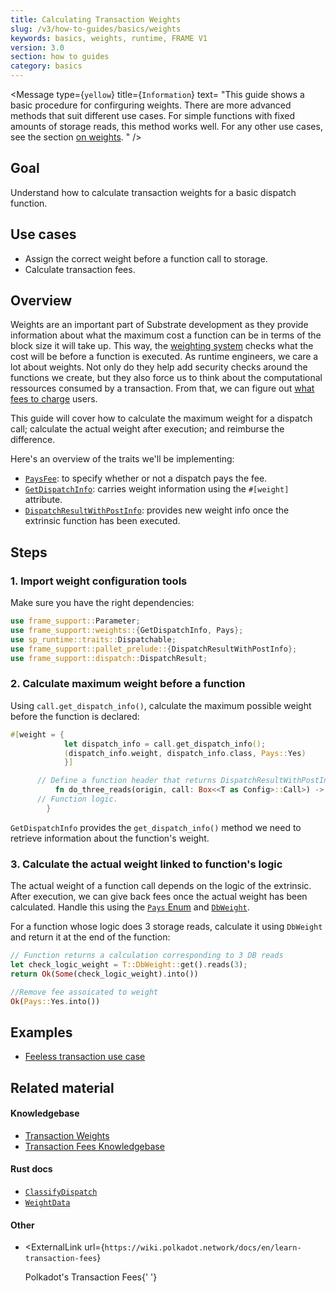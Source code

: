 ```yaml
---
title: Calculating Transaction Weights
slug: /v3/how-to-guides/basics/weights
keywords: basics, weights, runtime, FRAME V1
version: 3.0 
section: how to guides
category: basics
---
```


<Message
  type={`yellow`}
  title={`Information`}
  text=
    "This guide shows a basic procedure for confirguring weights. There are more
    advanced methods that suit different use cases. For simple functions with fixed amounts
    of storage reads, this method works well. For any other use cases, see the section 
    [on weights](./weights/calculate-fees).
    "
/>

## Goal

Understand how to calculate transaction weights for a basic dispatch function.

## Use cases

- Assign the correct weight before a function call to storage.
- Calculate transaction fees.

## Overview

Weights are an important part of Substrate development as they provide information about what the maximum cost a function can be in terms of the block size it will take up. This way, the [weighting system][weights-kb] checks what the cost will be before a function is executed. As runtime engineers, we care a lot about weights. Not only do they help add security checks around the functions we create, but they also force us to think about the computational ressources consumed by a transaction. From that, we can figure out [what fees to charge][fees-kb] users.

This guide will cover how to calculate the maximum weight for a dispatch call; calculate the actual weight after execution; and
reimburse the difference.

Here's an overview of the traits we'll be implementing:

- [`PaysFee`][paysfee-rustdocs]: to specify whether or not a dispatch pays the fee.
- [`GetDispatchInfo`][get-dispatchinfo-rustdocs]: carries weight information using the `#[weight]` attribute.
- [`DispatchResultWithPostInfo`][get-postdispatchinfo-rustdocs]: provides new weight info once the extrinsic function has been executed.

## Steps

### 1. Import weight configuration tools

Make sure you have the right dependencies:

```rust
use frame_support::Parameter;
use frame_support::weights::{GetDispatchInfo, Pays};
use sp_runtime::traits::Dispatchable;
use frame_support::pallet_prelude::{DispatchResultWithPostInfo};
use frame_support::dispatch::DispatchResult;
```

### 2. Calculate maximum weight before a function

Using `call.get_dispatch_info()`, calculate the maximum possible weight before the function is declared:

```rust
#[weight = {
			let dispatch_info = call.get_dispatch_info();
			(dispatch_info.weight, dispatch_info.class, Pays::Yes)
            }]

      // Define a function header that returns DispatchResultWithPostInfo.
		  fn do_three_reads(origin, call: Box<<T as Config>::Call>) -> DispatchResultWithPostInfo {
      // Function logic.
        }
```

`GetDispatchInfo` provides the `get_dispatch_info()` method we need to retrieve information about the function's weight.

### 3. Calculate the actual weight linked to function's logic

The actual weight of a function call depends on the logic of the extrinsic. After execution, we can give back fees once the actual weight has been calculated. Handle this using the [`Pays` Enum][pays-rustdocs] and [`DbWeight`][dbweight-rustdocs].

For a function whose logic does 3 storage reads, calculate it using `DbWeight` and return it at the end of the function:

```rust
// Function returns a calculation corresponding to 3 DB reads
let check_logic_weight = T::DbWeight::get().reads(3);
return Ok(Some(check_logic_weight).into())

//Remove fee assoicated to weight
Ok(Pays::Yes.into())
```

## Examples

- [Feeless transaction use case](https://github.com/shawntabrizi/substrate-feeless-token-factory#user-story)

## Related material

#### Knowledgebase

- [Transaction Weights](https://substrate.dev/docs/en/knowledgebase/learn-substrate/weight)
- [Transaction Fees Knowledgebase](https://substrate.dev/docs/en/knowledgebase/runtime/fees)

#### Rust docs

- [`ClassifyDispatch`](/rustdocs/latest/frame_support/weights/trait.ClassifyDispatch.html)
- [`WeightData`](/rustdocs/latest/frame_support/weights/trait.WeighData.html)

#### Other

- <ExternalLink
    url={`https://wiki.polkadot.network/docs/en/learn-transaction-fees`}
  >
    Polkadot's Transaction Fees{' '}
  </ExternalLink>

[weights-kb]: https://substrate.dev/docs/en/knowledgebase/learn-substrate/weight
[fees-kb]: https://substrate.dev/docs/en/knowledgebase/runtime/fees
[paysfee-rustdocs]: /rustdocs/latest/frame_support/weights/trait.PaysFee.html
[get-dispatchinfo-rustdocs]: /rustdocs/latest/frame_support/weights/trait.GetDispatchInfo.html
[get-postdispatchinfo-rustdocs]: /rustdocs/latest/frame_support/dispatch/type.DispatchResultWithPostInfo.html
[pays-rustdocs]: /rustdocs/latest/frame_support/weights/enum.Pays.html
[dbweight-rustdocs]: /rustdocs/latest/frame_system/pallet/trait.Config.html#associatedtype.DbWeight
